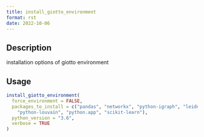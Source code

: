 ```yaml
--- 
title: install_giotto_environment 
format: rst 
date: 2022-10-06 
--- 
```


## Description

installation options of giotto environment


## Usage

```r
install_giotto_environment(
  force_environment = FALSE,
  packages_to_install = c("pandas", "networkx", "python-igraph", "leidenalg",
    "python-louvain", "python.app", "scikit-learn"),
  python_version = "3.6",
  verbose = TRUE
)
```


